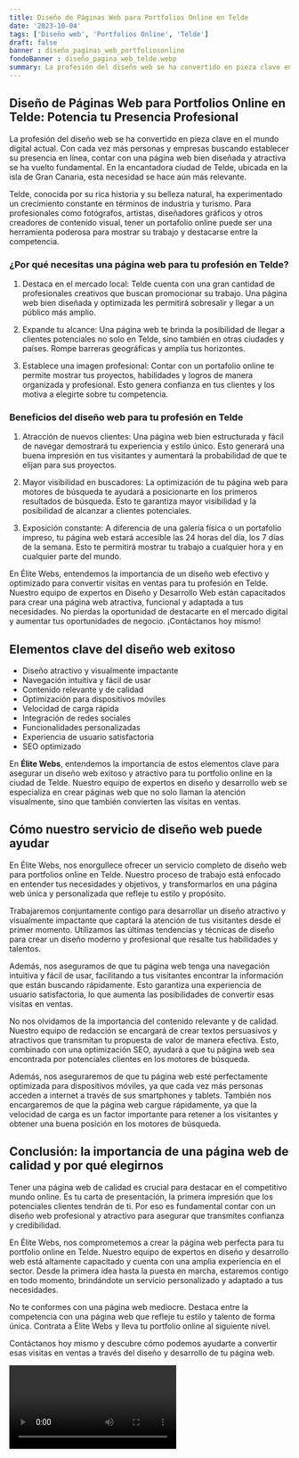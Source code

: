 ```yaml
---
title: Diseño de Páginas Web para Portfolios Online en Telde
date: '2023-10-04'
tags: ['Diseño web', 'Portfolios Online', 'Telde']
draft: false
banner : diseño_paginas_web_portfoliosonline
fondoBanner : diseño_pagina_web_telde.webp
summary: La profesión del diseño web se ha convertido en pieza clave en el mundo digital actual. Con cada vez más personas y empresas buscando establecer su presencia en línea, contar con una página web bien diseñada y atractiva se ha vuelto fundamental. En la encantadora ciudad de Telde, ubicada en la isla de Gran Canaria, esta necesidad se hace aún más relevante.
---
```


## Diseño de Páginas Web para Portfolios Online en Telde: Potencia tu Presencia Profesional

La profesión del diseño web se ha convertido en pieza clave en el mundo digital actual. Con cada vez más personas y empresas buscando establecer su presencia en línea, contar con una página web bien diseñada y atractiva se ha vuelto fundamental. En la encantadora ciudad de Telde, ubicada en la isla de Gran Canaria, esta necesidad se hace aún más relevante.

Telde, conocida por su rica historia y su belleza natural, ha experimentado un crecimiento constante en términos de industria y turismo. Para profesionales como fotógrafos, artistas, diseñadores gráficos y otros creadores de contenido visual, tener un portafolio online puede ser una herramienta poderosa para mostrar su trabajo y destacarse entre la competencia.

### ¿Por qué necesitas una página web para tu profesión en Telde?

1. Destaca en el mercado local: Telde cuenta con una gran cantidad de profesionales creativos que buscan promocionar su trabajo. Una página web bien diseñada y optimizada les permitirá sobresalir y llegar a un público más amplio.

2. Expande tu alcance: Una página web te brinda la posibilidad de llegar a clientes potenciales no solo en Telde, sino también en otras ciudades y países. Rompe barreras geográficas y amplía tus horizontes.

3. Establece una imagen profesional: Contar con un portafolio online te permite mostrar tus proyectos, habilidades y logros de manera organizada y profesional. Esto genera confianza en tus clientes y los motiva a elegirte sobre tu competencia.

### Beneficios del diseño web para tu profesión en Telde

1. Atracción de nuevos clientes: Una página web bien estructurada y fácil de navegar demostrará tu experiencia y estilo único. Esto generará una buena impresión en tus visitantes y aumentará la probabilidad de que te elijan para sus proyectos.

2. Mayor visibilidad en buscadores: La optimización de tu página web para motores de búsqueda te ayudará a posicionarte en los primeros resultados de búsqueda. Esto te garantiza mayor visibilidad y la posibilidad de alcanzar a clientes potenciales.

3. Exposición constante: A diferencia de una galería física o un portafolio impreso, tu página web estará accesible las 24 horas del día, los 7 días de la semana. Esto te permitirá mostrar tu trabajo a cualquier hora y en cualquier parte del mundo.

En Élite Webs, entendemos la importancia de un diseño web efectivo y optimizado para convertir visitas en ventas para tu profesión en Telde. Nuestro equipo de expertos en Diseño y Desarrollo Web están capacitados para crear una página web atractiva, funcional y adaptada a tus necesidades. No pierdas la oportunidad de destacarte en el mercado digital y aumentar tus oportunidades de negocio. ¡Contáctanos hoy mismo!

<GifSeo />

<Cta />

## Elementos clave del diseño web exitoso

- Diseño atractivo y visualmente impactante
- Navegación intuitiva y fácil de usar
- Contenido relevante y de calidad
- Optimización para dispositivos móviles
- Velocidad de carga rápida
- Integración de redes sociales
- Funcionalidades personalizadas
- Experiencia de usuario satisfactoria
- SEO optimizado

En **Élite Webs**, entendemos la importancia de estos elementos clave para asegurar un diseño web exitoso y atractivo para tu portfolio online en la ciudad de Telde. Nuestro equipo de expertos en diseño y desarrollo web se especializa en crear páginas web que no solo llaman la atención visualmente, sino que también convierten las visitas en ventas.

## Cómo nuestro servicio de diseño web puede ayudar

En Élite Webs, nos enorgullece ofrecer un servicio completo de diseño web para portfolios online en Telde. Nuestro proceso de trabajo está enfocado en entender tus necesidades y objetivos, y transformarlos en una página web única y personalizada que refleje tu estilo y propósito.

Trabajaremos conjuntamente contigo para desarrollar un diseño atractivo y visualmente impactante que captará la atención de tus visitantes desde el primer momento. Utilizamos las últimas tendencias y técnicas de diseño para crear un diseño moderno y profesional que resalte tus habilidades y talentos.

Además, nos aseguramos de que tu página web tenga una navegación intuitiva y fácil de usar, facilitando a tus visitantes encontrar la información que están buscando rápidamente. Esto garantiza una experiencia de usuario satisfactoria, lo que aumenta las posibilidades de convertir esas visitas en ventas.

No nos olvidamos de la importancia del contenido relevante y de calidad. Nuestro equipo de redacción se encargará de crear textos persuasivos y atractivos que transmitan tu propuesta de valor de manera efectiva. Esto, combinado con una optimización SEO, ayudará a que tu página web sea encontrada por potenciales clientes en los motores de búsqueda.

Además, nos aseguraremos de que tu página web esté perfectamente optimizada para dispositivos móviles, ya que cada vez más personas acceden a internet a través de sus smartphones y tablets. También nos encargaremos de que la página web cargue rápidamente, ya que la velocidad de carga es un factor importante para retener a los visitantes y obtener una buena posición en los motores de búsqueda.

## Conclusión: la importancia de una página web de calidad y por qué elegirnos

Tener una página web de calidad es crucial para destacar en el competitivo mundo online. Es tu carta de presentación, la primera impresión que los potenciales clientes tendrán de ti. Por eso es fundamental contar con un diseño web profesional y atractivo para asegurar que transmites confianza y credibilidad.

En Élite Webs, nos comprometemos a crear la página web perfecta para tu portfolio online en Telde. Nuestro equipo de expertos en diseño y desarrollo web está altamente capacitado y cuenta con una amplia experiencia en el sector. Desde la primera idea hasta la puesta en marcha, estaremos contigo en todo momento, brindándote un servicio personalizado y adaptado a tus necesidades.

No te conformes con una página web mediocre. Destaca entre la competencia con una página web que refleje tu estilo y talento de forma única. Contrata a Élite Webs y lleva tu portfolio online al siguiente nivel.

Contáctanos hoy mismo y descubre cómo podemos ayudarte a convertir esas visitas en ventas a través del diseño y desarrollo de tu página web.

<Video />

<CtaBot job='Portfolios Online' city='Telde'/>

<Gmaps query='Telde+españa+maps' />